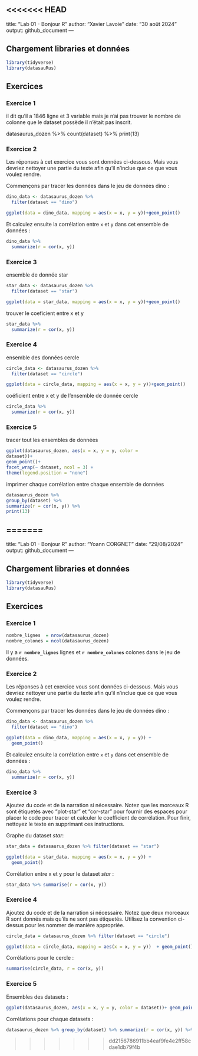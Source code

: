 <<<<<<< HEAD
---
title: "Lab 01 - Bonjour R"
author: "Xavier Lavoie"
date: "30 août 2024"
output: github_document
---

## Chargement libraries et données

```r
library(tidyverse)
library(datasauRus)
```

## Exercices

### Exercice 1

il dit qu'il a 1846 ligne et 3 variable mais je n'ai pas trouver le nombre de colonne que le dataset possède il n'était pas inscrit.

datasaurus_dozen %\>% count(dataset) %\>% print(13)

### Exercice 2

Les réponses à cet exercice vous sont données ci-dessous. Mais vous devriez nettoyer une partie du texte afin qu'il n'inclue que ce que vous voulez rendre.

Commençons par tracer les données dans le jeu de données dino :

```r
dino_data <- datasaurus_dozen %>%
  filter(dataset == "dino")

ggplot(data = dino_data, mapping = aes(x = x, y = y))+geom_point()

```

Et calculez ensuite la corrélation entre `x` et `y` dans cet ensemble de données :

```r
dino_data %>%
  summarize(r = cor(x, y))
```

### Exercice 3

ensemble de donnée star

```r
star_data <- datasaurus_dozen %>%
  filter(dataset == "star")

ggplot(data = star_data, mapping = aes(x = x, y = y))+geom_point()
```

trouver le coeficient entre x et y

```r
star_data %>%
  summarize(r = cor(x, y))
```

### Exercice 4

ensemble des données cercle

```r
circle_data <- datasaurus_dozen %>%
  filter(dataset == "circle")

ggplot(data = circle_data, mapping = aes(x = x, y = y))+geom_point()
```

coéficient entre x et y de l'ensemble de donnée cercle

```r
circle_data %>%
  summarize(r = cor(x, y))
```

### Exercice 5

tracer tout les ensembles de données

```r
ggplot(datasaurus_dozen, aes(x = x, y = y, color =
dataset))+
geom_point()+
facet_wrap(~ dataset, ncol = 3) +
theme(legend.position = "none")
```

imprimer chaque corrélation entre chaque ensemble de données

```r
datasaurus_dozen %>%
group_by(dataset) %>%
summarize(r = cor(x, y)) %>%
print(13)
```
=======
---
title: "Lab 01 - Bonjour R"
author: "Yoann CORGNET"
date: "29/08/2024"
output: github_document
---

## Chargement libraries et données

```r
library(tidyverse) 
library(datasauRus)
```

## Exercices

### Exercice 1

```r
nombre_lignes  = nrow(datasaurus_dozen) 
nombre_colones = ncol(datasaurus_dozen)

```
Il y a **`r nombre_lignes`** lignes et **`r nombre_colones`** colones dans le jeu de données.

### Exercice 2

Les réponses à cet exercice vous sont données ci-dessous.
Mais vous devriez nettoyer une partie du texte afin qu'il n'inclue que ce que vous voulez rendre.

Commençons par tracer les données dans le jeu de données dino :

```r
dino_data <- datasaurus_dozen %>%
  filter(dataset == "dino")

ggplot(data = dino_data, mapping = aes(x = x, y = y)) +
  geom_point()
```

Et calculez ensuite la corrélation entre `x` et `y` dans cet ensemble de données :

```r
dino_data %>%
  summarize(r = cor(x, y))
```

### Exercice 3

Ajoutez du code et de la narration si nécessaire.
Notez que les morceaux R sont étiquetés avec "plot-star" et "cor-star" pour fournir des espaces pour placer le code pour tracer et calculer le coefficient de corrélation.
Pour finir, nettoyez le texte en supprimant ces instructions.

Graphe du dataset *star*:

```r
star_data = datasaurus_dozen %>% filter(dataset == "star")

ggplot(data = star_data, mapping = aes(x = x, y = y)) +
  geom_point()
```

Corrélation entre x et y pour le dataset *star* :

```r
star_data %>% summarise(r = cor(x, y))
```

### Exercice 4

Ajoutez du code et de la narration si nécessaire.
Notez que deux morceaux R sont donnés mais qu'ils ne sont pas étiquetés.
Utilisez la convention ci-dessus pour les nommer de manière appropriée.

```r
circle_data = datasaurus_dozen %>% filter(dataset == "circle")

ggplot(data = circle_data, mapping = aes(x = x, y = y))  + geom_point()
```
Corrélations pour le cercle :
```r
summarise(circle_data, r = cor(x, y))
```

### Exercice 5


Ensembles des datasets :
```r
ggplot(datasaurus_dozen, aes(x = x, y = y, color = dataset))+ geom_point()+ facet_wrap(~ dataset, ncol = 3) + theme(legend.position = "none")
```

Corrélations pour chaque datasets :
```r
datasaurus_dozen %>% group_by(dataset) %>% summarize(r = cor(x, y)) %>% print(13)
```


>>>>>>> dd2156786911bb4eaf9fe4e2ff58cdae1db79f4b
